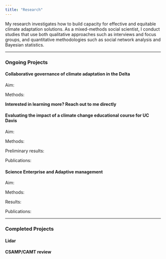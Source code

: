 ```yaml
---
title: "Research"
---
```


My research investigates how to build capacity for effective and equitable climate adaptation solutions. As a mixed-methods social scientist, I conduct studies that use both qualitative approaches such as interviews and focus groups, and quantitative methodologies such as social network analysis and Bayesian statistics. 

***

### Ongoing Projects 

#### Collaborative governance of climate adaptation in the Delta
Aim: 

Methods:

**Interested in learning more? Reach out to me directly**


#### Evaluating the impact of a climate change educational course for UC Davis
Aim: 

Methods: 

Preliminary results: 

Publications: 


#### Science Enterprise and Adaptive management 
Aim: 

Methods: 

Results: 

Publications: 


*** 
### Completed Projects 

#### Lidar

#### CSAMP/CAMT review 
